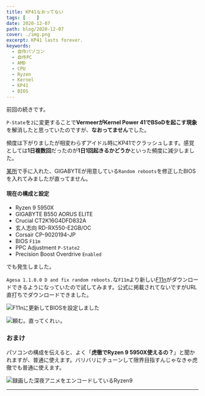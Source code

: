 ```yaml
---
title: KP41なおってない
tags: [    ]
date: 2020-12-07
path: blog/2020-12-07
cover: ./img.png
excerpt: KP41 lasts forever.
keywords:
  - 自作パソコン
  - 自作PC
  - AMD
  - CPU
  - Ryzen
  - Kernel
  - KP41
  - BIOS
---
```


<Link to="/blog/2020-12-04">前回</Link>の続きです。

`P-State`を`2`に変更することで**VermeerがKernel Power 41でBSoDを起こす現象**を解消したと思っていたのですが、**なおってません**でした。

頻度は下がりましたが相変わらずアイドル時にKP41でクラッシュします。感覚としては**1日複数回**だったのが**1日1回起きるかどうか**といった頻度に減少しました。

[某所](https://www.tweaktownforum.com/forum/tech-support-from-vendors/gigabyte/28656-gigabyte-latest-beta-bios/page808#post975657)で手に入れた、GIGABYTEが用意している`Random reboots`を修正したBIOSを入れてみましたが直ってません。

#### 現在の構成と設定
- Ryzen 9 5950X
- GIGABYTE B550 AORUS ELITE
- Crucial CT2K16G4DFD832A
- 玄人志向 RD-RX550-E2GB/OC
- Corsair CP-9020194-JP
- BIOS `F11m`
- PPC Adjustment `P-State2`
- Precision Boost Overdrive `Enabled`

でも発生しました。

`Agesa 1.1.0.0 D and fix random reboots.`な`F11m`より新しい[F11n](https://download.gigabyte.com/FileList/BIOS/mb_bios_b550-aorus-elite_f11n.zip)がダウンロードできるようになっていたので試してみます。公式に掲載されてないですがURL直打ちでダウンロードできました。

![F11nに更新してBIOSを設定しました](./img1.png)

![頼む。直ってくれぃ。](./img2.jpg)

### おまけ

パソコンの構成を伝えると、よく「**虎徹でRyzen 9 5950X使えるの？**」と聞かれますが、普通に使えます。バリバリにチューンして限界目指すんじゃなきゃ虎徹でも普通に使えます。

![録画した深夜アニメをエンコードしているRyzen9](./img3.png)

---